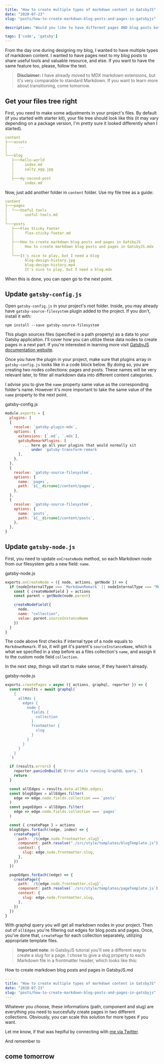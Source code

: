 ---
title: "How to create multiple types of markdown content in GatsbyJS"
date: "2020-07-23"
slug: "posts/how-to-create-markdown-blog-posts-and-pages-in-gatsbyjs"

description: "Would you like to have different pages AND blog posts both created from markdown files? Read further!"

tags: ['code', 'gatsby']
---

From the day one during designing my blog, I wanted to have multiple types of markdown content. I wanted to have pages next to my blog posts to share useful tools and valuable resource, and else. If you want to have the same feature too, please, follow the text.

> **Disclaimer:** I have already moved to MDX markdown extensions, but it's very comparable to standard Markdown. If you want to learn more about transitioning, come tomorrow.

## Get your files tree right

First, you need to make some adjustments in your project's files. By default (if you started with starter kit), your file tree should look like this (it may vary depending on a package version, I'm pretty sure it looked differently when I started).

```yaml
content
├───assets
│     ...
│
└───blog
   ├───hello-world
   │     index.md
   │     salty_egg.jpg
   │
   ├───my-second-post
         index.md
```

Now, just add another folder in `content` folder. Use my file tree as a guide:

```yaml
content
├───pages
│  └───Useful tools
│        useful-tools.md
│
└───posts
   ├───Flex Sticky Footer
   │     flex-sticky-footer.md
   │
   ├───How to create markdown blog posts and pages in GatsbyJS
   │     How to create markdown blog posts and pages in GatsbyJS.mdx
   │
   └───It's nice to play, but I need a blog
         blog-design-history.jpg
         blog-design-history.mp4
         It's nice to play, but I need a blog.mdx
```

When this is done, you can open go to the next point.

## Update `gatsby-config.js`

Open `gatsby-config.js` in your project's root folder. Inside, you may already have `gatsby-source-filesystem` plugin added to the project. If you don't, install it with:

```
npm install --save gatsby-source-filesystem
```

This plugin sources files (specified in a path property) as a data to your Gatsby applicaiton. I'll cover how you can utilize these data nodes to create pages in a next part. If you're interested in learning more visit [GatsbyJS documentation website](https://www.gatsbyjs.org/packages/gatsby-source-filesystem/).

Once you have the plugin in your project, make sure that plugins array in `gatsby-config.js` looks like in a code block below. By doing so, you are creating two nodes collections: pages and posts. These names will be very relevant later, to filter all markdown data into different content categories.

I advise you to give the `name` property same value as the corresponding folder's name. However it's more important to take the same value of the `name` property to the next point.

<p class="codeblock-label">gatsby-config.js</p>

```Javascript
module.exports = {
  plugins: [
  {
    resolve: `gatsby-plugin-mdx`,
    options: {
      extensions: [`.md`, `.mdx`],
      gatsbyRemarkPlugins: [
        ... here go all your plugins that would normally sit
            under `gatsby-transform-remark`
      ],
    },
  },
  {
    resolve: `gatsby-source-filesystem`,
    options: {
      name: `pages`,
      path: `${__dirname}/content/pages`,
    },
  },
  {
    resolve: `gatsby-source-filesystem`,
    options: {
      name: `posts`,
      path: `${__dirname}/content/posts`,
    },
  },
}
```

## Update `gatsby-node.js`

First, you need to update `onCreateNode` method, so each Markdown node from our filesystem gets a new field: `name`.

<p class="codeblock-label">gatsby-node.js</p>

```javascript
exports.onCreateNode = ({ node, actions, getNode }) => {
  if (nodeInternalType === `MarkdownRemark` || nodeInternalType === "Mdx") {
    const { createNodeField } = actions
    const parent = getNode(node.parent)

    createNodeField({
      node,
      name: "collection",
      value: parent.sourceInstanceName
    })
  }
}
```

The code above first checks if internal type of a node equals to `MarkdownRemark`. If so, it will get it's parent's `sourceInstanceName`, which is what we specified in a step before as a files collection's `name`, and assign it to the custom node field `collection`.

In the next step, things will start to make sense, if they haven't already.

<p class="codeblock-label">gatsby-node.js</p>

```javascript
exports.createPages = async ({ actions, graphql, reporter }) => {
  const results = await graphql(`
    {
      allMdx {
        edges {
          node {
            fields {
              collection
            }
            frontmatter {
              slug
            }
          }
        }
      }
    }
  `)

  if (results.errors) {
    reporter.panicOnBuild(`Error while running GraphQL query.`)
    return
  }

  const allEdges = results.data.allMdx.edges;
  const blogEdges = allEdges.filter(
    edge => edge.node.fields.collection === `posts`
  )
  const pageEdges = allEdges.filter(
    edge => edge.node.fields.collection === `pages`
  )

  const { createPage } = actions
  blogEdges.forEach((edge, index) => {
    createPage({
      path: `/${edge.node.frontmatter.slug}`,
      component: path.resolve("./src/style/templates/blogTemplate.js"),
      context: {
        slug: edge.node.frontmatter.slug,
      },
    })
  })

  pageEdges.forEach((edge) => {
    createPage({
      path: `/${edge.node.frontmatter.slug}`,
      component: path.resolve(`./src/style/templates/pageTemplate.js`),
      context: {
        slug: edge.node.frontmatter.slug,
      },
    })
  })
}
```

With graphql query you will get all markdown nodes in your project. Then out of `allEdges` you're filtering out edges for blog posts and pages. Once, you've done that, `createPage` for each collection separately, utilizing appropriate template files.

> **Important note**: in GatsbyJS tutorial you'll see a different way to create a slug for a page. I chose to give a slug property to each Markdown file in a frontmatter header, which looks like this:

<p class="codeblock-label">How to create markdown blog posts and pages in GatsbyJS.md</p>

```yaml
---
title: "How to create multiple types of markdown content in GatsbyJS"
date: "2020-07-23"
slug: "posts/how-to-create-markdown-blog-posts-and-pages-in-gatsbyjs"
---
```

Whatever you choose, these informations (path, component and slug) are everything you need to succesfully create pages in two different collections. Obviously, you can scale this solution for more types if you want.

Let me know, if that was heplful by connecting with [me via Twitter](https://twitter.com/mtkozlowski).

And remember to

## come tomorrow